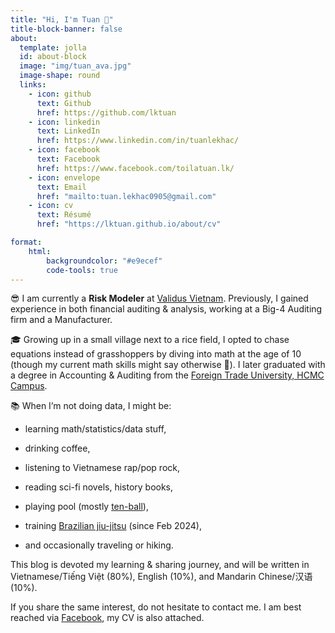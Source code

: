 ---
title: "Hi, I'm Tuan 🤙"
title-block-banner: false
about:
  template: jolla
  id: about-block
  image: "img/tuan_ava.jpg"
  image-shape: round
  links:
    - icon: github
      text: Github
      href: https://github.com/lktuan
    - icon: linkedin
      text: LinkedIn
      href: https://www.linkedin.com/in/tuanlekhac/
    - icon: facebook
      text: Facebook
      href: https://www.facebook.com/toilatuan.lk/
    - icon: envelope
      text: Email
      href: "mailto:tuan.lekhac0905@gmail.com"   
    - icon: cv
      text: Résumé
      href: "https://lktuan.github.io/about/cv"   

format:
    html:
        backgroundcolor: "#e9ecef"
        code-tools: true
---

<!-- # Hey <img src="https://media.giphy.com/media/hvRJCLFzcasrR4ia7z/giphy.gif" width="50px"/>, I am Tuan!  -->

::: {#about-block}
<!-- # Hey <img src="https://media.giphy.com/media/hvRJCLFzcasrR4ia7z/giphy.gif" width="50px"/>, I am Tuan!  -->
😎 I am currently a **Risk Modeler** at [Validus Vietnam](https://validus.vn/). Previously, I gained experience in both financial auditing & analysis, working at a Big-4 Auditing firm and a Manufacturer.

🎓 Growing up in a small village next to a rice field, I opted to chase equations instead of grasshoppers by diving into math at the age of 10 (though my current math skills might say otherwise 👀). I later graduated with a degree in Accounting & Auditing from the [Foreign Trade University, HCMC Campus](https://www.ftu.edu.vn/).

📚 When I'm not doing data, I might be:

-   learning math/statistics/data stuff,

-   drinking coffee,

-   listening to Vietnamese rap/pop rock,

-   reading sci-fi novels, history books,

-   playing pool (mostly [ten-ball](https://en.wikipedia.org/wiki/Ten-ball)),

-   training [Brazilian jiu-jitsu](https://en.wikipedia.org/wiki/Brazilian_jiu-jitsu) (since Feb 2024),

-   and occasionally traveling or hiking.

This blog is devoted my learning & sharing journey, and will be written in Vietnamese/Tiếng Việt (80%), English (10%), and Mandarin Chinese/汉语 (10%).

If you share the same interest, do not hesitate to contact me. I am best reached via [Facebook](https://www.facebook.com/toilatuan.lk), my CV is also attached.
:::